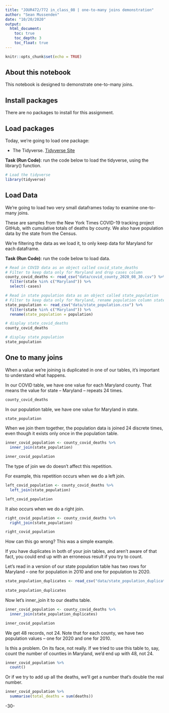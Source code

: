 ```yaml
---
title: "JOUR472/772 in_class_08 | one-to-many joins demonstration"
author: "Sean Mussenden"
date: "10/20/2020"
output:
  html_document:
    toc: true
    toc_depth: 3
    toc_float: true
---
```


```r
knitr::opts_chunk$set(echo = TRUE)
```

## About this notebook

This notebook is designed to demonstrate one-to-many joins. 

## Install packages

There are no packages to install for this assignment.

## Load packages
  
Today, we're going to load one package:

* The Tidyverse. [Tidyverse Site](https://www.Tidyverse.org/)

**Task (Run Code)**: run the code below to load the tidyverse, using the library() function.

```r
# Load the tidyverse
library(tidyverse)

```

## Load Data

We're going to load two very small dataframes today to examine one-to-many joins.

These are samples from the New York Times COVID-19 tracking project GitHub, with cumulative totals of deaths by county. We also have population data by the state from the Census.

We're filtering the data as we load it, to only keep data for Maryland for each dataframe. 

**Task (Run Code)**: run the code below to load data.

```r

# Read in COVID data as an object called covid_state_deaths
# Filter to keep data only for Maryland and drop cases column
county_covid_deaths <- read_csv("data/covid_county_2020_08_30.csv") %>%
  filter(state %in% c("Maryland")) %>%
  select(-cases)

# Read in state population data as an object called state_population
# Filter to keep data only for Maryland, rename population column state_population
state_population <- read_csv("data/state_population.csv") %>%
  filter(state %in% c("Maryland")) %>%
  rename(state_population = population)

# display state_covid_deaths
county_covid_deaths

# display state_population
state_population

```

## One to many joins

When a value we're joining is duplicated in one of our tables, it's important to understand what happens. 

In our COVID table, we have one value for each Maryland county.  That means the value for state -- Maryland -- repeats 24 times.

```r

county_covid_deaths

```

In our population table, we have one value for Maryland in state. 

```r

state_population

```

When we join them together, the population data is joined 24 discrete times, even though it exists only once in the population table. 

```r
inner_covid_population <- county_covid_deaths %>%
  inner_join(state_population)

inner_covid_population

```
The type of join we do doesn't affect this repetition. 

For example, this repetition occurs when we do a left join.

```r
left_covid_population <- county_covid_deaths %>%
  left_join(state_population)

left_covid_population

```
It also occurs when we do a right join.

```r
right_covid_population <- county_covid_deaths %>%
  right_join(state_population)

right_covid_population

```
How can this go wrong? This was a simple example.  

If you have duplicates in both of your join tables, and aren't aware of that fact, you could end up with an erroneous result if you try to count.  

Let's read in a version of our state population table has two rows for Maryland -- one for population in 2010 and one for population to 2020. 

```r

state_population_duplicates <- read_csv("data/state_population_duplicates.csv")
  
state_population_duplicates

```

Now let's inner_join it to our deaths table. 

```r
inner_covid_population <- county_covid_deaths %>%
  inner_join(state_population_duplicates)

inner_covid_population

```
We get 48 records, not 24.  Note that for each county, we have two population values -- one for 2020 and one for 2010.  

Is this a problem.  On its face, not really.  If we tried to use this table to, say, count the number of counties in Maryland, we'd end up with 48, not 24.

```r
inner_covid_population %>%
  count()

```

Or if we try to add up all the deaths, we'll get a number that's double the real number. 

```r
inner_covid_population %>%
  summarise(total_deaths = sum(deaths))

```
-30-